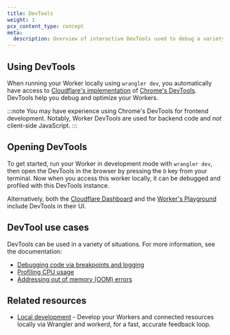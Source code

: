 ```yaml
---
title: DevTools
weight: 1
pcx_content_type: concept
meta:
  description: Overview of interactive DevTools used to debug a variety of situations
---
```


## Using DevTools

When running your Worker locally using `wrangler dev`, you automatically have access to [Cloudflare's implementation](https://github.com/cloudflare/workers-sdk/tree/main/packages/wrangler-devtools?cf_target_id=115890352C73E75FD7D837D0B8720E96) of [Chrome's DevTools](https://developer.chrome.com/docs/devtools/overview).
DevTools help you debug and optimize your Workers.

:::note
You may have experience using Chrome's DevTools for frontend development. Notably, Worker DevTools are used for backend code and _not_ client-side JavaScript.
:::

## Opening DevTools

To get started, run your Worker in development mode with `wrangler dev`, then open the DevTools in the browser by pressing the `D` key from your terminal. Now when you access this worker locally, it can be debugged and profiled with this DevTools instance.

Alternatively, both the [Cloudflare Dashboard](https://dash.cloudflare.com/) and the [Worker's Playground](https://workers.cloudflare.com/playground) include DevTools in their UI.

## DevTool use cases

DevTools can be used in a variety of situations. For more information, see the documentation:

- [Debugging code via breakpoints and logging](/workers/observability/dev-tools/breakpoints/)
- [Profiling CPU usage](/workers/observability/dev-tools/cpu-usage/)
- [Addressing out of memory (OOM) errors](/workers/observability/dev-tools/memory-usage/)

## Related resources

- [Local development](/workers/testing/local-development/) - Develop your Workers and connected resources locally via Wrangler and workerd, for a fast, accurate feedback loop.
